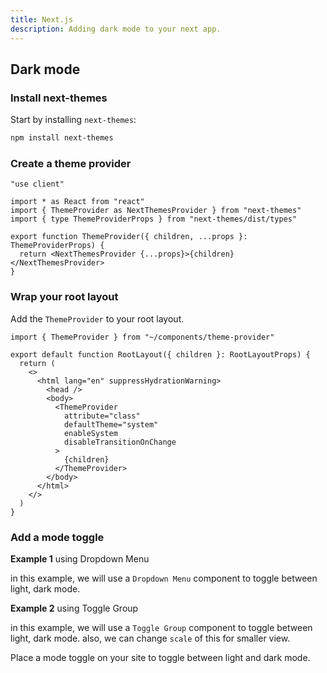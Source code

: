 ```yaml
---
title: Next.js
description: Adding dark mode to your next app.
---
```


## Dark mode

<Steps>

### Install next-themes

Start by installing `next-themes`:

```bash
npm install next-themes
```

### Create a theme provider

```tsx title="components/theme-provider.tsx"
"use client"

import * as React from "react"
import { ThemeProvider as NextThemesProvider } from "next-themes"
import { type ThemeProviderProps } from "next-themes/dist/types"

export function ThemeProvider({ children, ...props }: ThemeProviderProps) {
  return <NextThemesProvider {...props}>{children}</NextThemesProvider>
}
```

### Wrap your root layout

Add the `ThemeProvider` to your root layout.

```tsx {1,9-11} title="app/layout.tsx"
import { ThemeProvider } from "~/components/theme-provider"

export default function RootLayout({ children }: RootLayoutProps) {
  return (
    <>
      <html lang="en" suppressHydrationWarning>
        <head />
        <body>
          <ThemeProvider
            attribute="class"
            defaultTheme="system"
            enableSystem
            disableTransitionOnChange
          >
            {children}
          </ThemeProvider>
        </body>
      </html>
    </>
  )
}
```

### Add a mode toggle

**Example 1** using Dropdown Menu

in this example, we will use a `Dropdown Menu` component to toggle between light, dark mode.

<ComponentPreview name="mode-toggle" className="[&_.preview]:items-start" styleSwitch={true} button="copy" dots={false} />

**Example 2** using Toggle Group

in this example, we will use a `Toggle Group` component to toggle between light, dark mode. also, we can change `scale` of this for smaller view.

<ComponentPreview name="mode-toggle-group" className="[&_.preview]:items-start" styleSwitch={true} button="copy" dots={false} />

Place a mode toggle on your site to toggle between light and dark mode.

<ComponentPreview name="mode-toggle" className="[&_.preview]:items-start" styleSwitch={true} button="copy" dots={false} />

</Steps>
